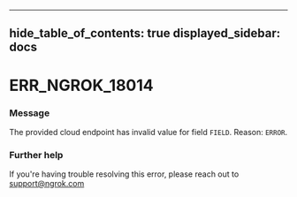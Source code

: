 

---
hide_table_of_contents: true
displayed_sidebar: docs
---


# ERR_NGROK_18014

### Message
The provided cloud endpoint has invalid value for field ``FIELD``. Reason:
`ERROR`.

<ErrorDetails />



### Further help
If you're having trouble resolving this error, please reach out to [support@ngrok.com](mailto:support@ngrok.com?subject=Help%20with%20ERR_NGROK_18014)

